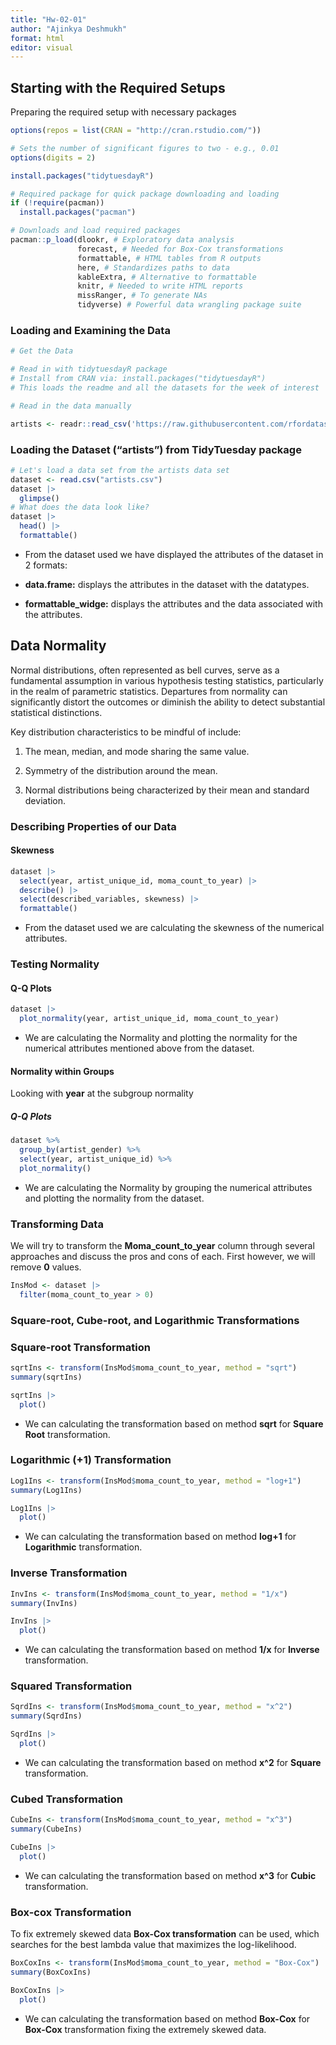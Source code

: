 ```yaml
---
title: "Hw-02-01"
author: "Ajinkya Deshmukh"
format: html
editor: visual
---
```


## Starting with the Required Setups

Preparing the required setup with necessary packages

```r
options(repos = list(CRAN = "http://cran.rstudio.com/"))

# Sets the number of significant figures to two - e.g., 0.01
options(digits = 2)

install.packages("tidytuesdayR")

# Required package for quick package downloading and loading 
if (!require(pacman))  
  install.packages("pacman")

# Downloads and load required packages
pacman::p_load(dlookr, # Exploratory data analysis
               forecast, # Needed for Box-Cox transformations
               formattable, # HTML tables from R outputs
               here, # Standardizes paths to data
               kableExtra, # Alternative to formattable
               knitr, # Needed to write HTML reports
               missRanger, # To generate NAs
               tidyverse) # Powerful data wrangling package suite
```

### Loading and Examining the Data

```r
# Get the Data

# Read in with tidytuesdayR package 
# Install from CRAN via: install.packages("tidytuesdayR")
# This loads the readme and all the datasets for the week of interest

# Read in the data manually

artists <- readr::read_csv('https://raw.githubusercontent.com/rfordatascience/tidytuesday/master/data/2023/2023-01-17/artists.csv')

```

### Loading the Dataset ("artists") from TidyTuesday package

```r
# Let's load a data set from the artists data set
dataset <- read.csv("artists.csv")
dataset |>
  glimpse()
# What does the data look like?
dataset |>
  head() |>
  formattable()
```

-   From the dataset used we have displayed the attributes of the dataset in 2 formats:

-   **data.frame:** displays the attributes in the dataset with the datatypes.

-   **formattable_widge:** displays the attributes and the data associated with the attributes.

## Data Normality

Normal distributions, often represented as bell curves, serve as a fundamental assumption in various hypothesis testing statistics, particularly in the realm of parametric statistics. Departures from normality can significantly distort the outcomes or diminish the ability to detect substantial statistical distinctions.

Key distribution characteristics to be mindful of include:

1.  The mean, median, and mode sharing the same value.

2.  Symmetry of the distribution around the mean.

3.  Normal distributions being characterized by their mean and standard deviation.

### Describing Properties of our Data

#### Skewness

```r
dataset |>
  select(year, artist_unique_id, moma_count_to_year) |>
  describe() |>
  select(described_variables, skewness) |>
  formattable()
```

-   From the dataset used we are calculating the skewness of the numerical attributes.

### Testing Normality

#### Q-Q Plots

```r
dataset |>
  plot_normality(year, artist_unique_id, moma_count_to_year)
```

-   We are calculating the Normality and plotting the normality for the numerical attributes mentioned above from the dataset.

#### Normality within Groups

Looking with **year** at the subgroup normality

##### Q-Q Plots

```r
dataset %>%
  group_by(artist_gender) %>%
  select(year, artist_unique_id) %>%
  plot_normality()
```

-   We are calculating the Normality by grouping the numerical attributes and plotting the normality from the dataset.

### Transforming Data

We will try to transform the **Moma_count_to_year** column through several approaches and discuss the pros and cons of each. First however, we will remove **0** values.

```r
InsMod <- dataset |>
  filter(moma_count_to_year > 0)
```

### Square-root, Cube-root, and Logarithmic Transformations

### Square-root Transformation

```r
sqrtIns <- transform(InsMod$moma_count_to_year, method = "sqrt")
summary(sqrtIns)
```

```r
sqrtIns |>
  plot()
```

-   We can calculating the transformation based on method **sqrt** for **Square Root** transformation.

### Logarithmic (+1) Transformation

```r
Log1Ins <- transform(InsMod$moma_count_to_year, method = "log+1")
summary(Log1Ins)
```

```r
Log1Ins |>
  plot()
```

-   We can calculating the transformation based on method **log+1** for **Logarithmic** transformation.

### Inverse Transformation

```r
InvIns <- transform(InsMod$moma_count_to_year, method = "1/x")
summary(InvIns)
```

```r
InvIns |>
  plot()
```

-   We can calculating the transformation based on method **1/x** for **Inverse** transformation.

### Squared Transformation

```r
SqrdIns <- transform(InsMod$moma_count_to_year, method = "x^2")
summary(SqrdIns)
```

```r
SqrdIns |>
  plot()
```

-   We can calculating the transformation based on method **x\^2** for **Square** transformation.

### Cubed Transformation

```r
CubeIns <- transform(InsMod$moma_count_to_year, method = "x^3")
summary(CubeIns)
```

```r
CubeIns |>
  plot()
```

-   We can calculating the transformation based on method **x\^3** for **Cubic** transformation.

### Box-cox Transformation

To fix extremely skewed data **Box-Cox transformation** can be used, which searches for the best lambda value that maximizes the log-likelihood.

```r
BoxCoxIns <- transform(InsMod$moma_count_to_year, method = "Box-Cox")
summary(BoxCoxIns)
```

```r
BoxCoxIns |>
  plot()
```

-   We can calculating the transformation based on method **Box-Cox** for **Box-Cox** transformation fixing the extremely skewed data.
